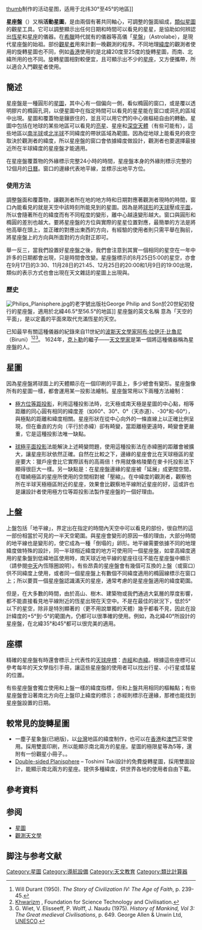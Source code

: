 {{noteTA
|T=zh-hans:活动星图; zh-hant:星座盤;
|1=zh-hans:活动星图; zh-hant:星座盤;
}}
{{distinguish|星盤|星圖}}
[[图像:Huodong_Xingtu.png|thumb]]制作的活动星图，适用于北纬30°至45°的地區]]

'''星座盤'''（{{lang-en|Planisphere}}）又稱'''活動星圖'''，是由兩個有著共同軸心，可調整的盤面組成，[[類似|類似]][[星圖|星圖]]的觀星工具。它可以調整顯示出任何日期和時間可以看見的星星，是協助如何辨認出[[恆星|恆星]]和[[星座|星座]]的儀器。在[[希臘|希臘]]時代就有的儀器等高儀「[[星盤|星盤]]」（Astrolabe），是現代星座盤的始祖。部份[[觀星者|觀星者]]用來計劃一晚觀測的程序。不同地理[[緯度|緯度]]的觀測者使用的旋轉星圖也不同，例如[[香港|香港]]使用的是北緯20度至25度的旋轉星圖，而南、北緯所用的也不同。旋轉星圖相對較便宜，且可顯示出不少的[[星座|星座]]，又方便攜帶，所以適合入門觀星者使用。

== 簡述 ==
星座盤是一種圓形的[[星圖|星圖]]，其中心有一個偏向一側，看似橢圓的窗口，或是覆以透明膠片的橢圓孔洞，以便星圖中在指定時間可以看見的星星能在窗口或洞孔的區域中出現。星圖和覆蓋物是鑲嵌住的，並且可以用它們的中心做樞紐自由的轉動。星圖中包括在地球的某些地區可以看見的[[恆星亮度列表|亮星]]、星座和[[深空天體|深空天體]]（有些可能有），這些地區以[[南半球|南半球]]或[[北半球|北半球]]不同緯度的帶狀區域為範圍。因為從地球上能看見的夜空取決於觀測者的緯度，所以星座盤的窗口會依據緯度做設計，觀測者也要選擇最接近所在半球緯度的星座盤才能適用。

在星座盤覆蓋物的外緣標示完整24小時的時間，星座盤本身的外緣則標示完整的12個月的[[曆法|日曆]]。窗口的邊緣代表地平線，並標示出地平方位。

===使用方法===
調整盤面和覆蓋物，讓觀測者所在地的地方時和日期對應著觀測者現時的時間，窗口內能看見的就是天空中該時刻所能見到的星圖。因為是將[[球形|球形]]的[[天球|天球]]壓成[[平面_(数学)|平面]]，所以會隨著所在的緯度而有不同程度的變形，離中心越遠變形越大。窗口與圓形和橢圓的差別也越大。要將星座盤的方位與實際的星星位置對應，最簡單的方法是將他高舉在頭上，並正確的對應出東西的方向，有經驗的使用者則只需平舉在胸前，將星座盤上的方向與所面對的方向對正即可。

舉一反三，當我們設置好星座盤之後，我們會注意到其實一個相同的星空在一年中許多的日期都會出現，只是時間會改變。星座盤標示的8月25日5:00的星空，亦會在9月17日的3:30、11月28日的21:45、12月25日的20:00和1月9日的19:00出現，類似的表示方式也會出現在天文雜誌的星圖上出現與。
=== 歷史 ===
[[File:Philips_Planisphere.jpg|thumb]]的老字號出版社George Philip and Son於20世紀初發行的星座盤，適用於北緯46.5°至56.5°的地區]]
星座盤的英文名稱 {{lang|en|planisphere}} 意為「天空的平面」，是以定義的平面來取代充滿恆星的天空。

已知最早有關這種儀器的紀錄來自11世紀的[[伊斯蘭教天文學|波斯天文學家]][[比魯尼|阿布·拉伊汗·比魯尼]]（Biruni）<ref>Will Durant (1950). ''The Story of Civilization IV: The Age of Faith'', p. 239-45.</ref><ref name=Khwarizm>[http://muslimheritage.com/topics/default.cfm?ArticleID=482 Khwarizm] {{Wayback|url=http://muslimheritage.com/topics/default.cfm?ArticleID=482 |date=20100104101845 }}, Foundation for Science Technology and Civilisation.</ref><ref name=Wiet>G. Wiet, V. Elisseeff, P. Wolff, J. Naudu (1975). ''History of Mankind, Vol 3: The Great medieval Civilisations'', p. 649. George Allen & Unwin Ltd, [[UNESCO|UNESCO]].</ref>。
1624年，[[約翰內斯·克卜勒|克卜勒]]的繼子——[[天文學家|天文學家]]{{link-en|雅各·巴爾契|Jacob Bartsch}}是第一個將這種儀器稱為星座盤的人。

== 星圖 ==
因為星座盤將球面上的天體顯示在一個印刷的平面上，多少總會有變形。星座盤像所有的星圖一樣，都會運用某一投影法繪制。星座盤常用以下兩種方法繪制：

*[[等距方位投影|極方位等距投影]]，利用這種投影法時，北天極或南天極是星圖的中心點，相等距離的同心圓有相同的緯度差（如60°、30°、0°（天赤道）、-30°和-60°），與極點的距離和緯度相關。星座形狀在從中心向外的一條直線上以正確比例呈現，但在垂直的方向（平行於赤緯）卻有畸變，當距離極更遠時，畸變會更嚴重，它是這種投影法唯一缺點。

*[[球極平面投影|球極平面投影]]法能解決上述畸變問題，使用這種投影法在赤緯圈的距離會被擴大，讓星座形狀依然正確。自然在比較之下，邊緣的星座會比在天球極區的星座要大：獵戶座會比它實際該有的高兩倍！作用就像格陵蘭在麥卡托投影法下顯得很巨大一樣。另一缺點是：在星座盤邊緣的星座被「延展」成更闊空間，在環繞極區的星座所使用的空間相對被「壓縮」。在中緯度的觀測者，觀察他所在半球天極極區附近的星座，效果會比觀察地平線附近星座的好，這或許也是讓設計者使用極方位等距投影法製作星座盤的一個好理由。

== 上盤 ==
上盤包括「地平線」，界定出在指定的時間內天空中可以看見的部份，很自然的這一部份相當於可見的一半天空範圍。與星座會變形的原因一樣的理由，大部分時間的地平線也是變形的，使它成為一種「倒塌的」卵形。地平線需要依據不同的地理緯度做特殊的設計，同一半球相近緯度的地方可使用同一個星座盤，如拿高緯度適用的星象盤到低緯地區使用時，南天球近地平線的星座往往不能在星座盤中顯示（請參閱[[中天_(天文學)|中天]]內恆隱圈說明）。有些昂貴的星座盤會有幾個可互換的上盤（或窗口）供不同緯度上使用，或者同一個星座盤上有數個不同緯度適用的橢圓線標示在窗口上；所以要買一個星座盤認識滿天的星座，通常考慮的是星座盤適用的緯度範圍。

但是，在大多數的時間，由於高山、樹木、建築物或我們通過大氣層的厚度影響，都不能直接看見地平線附近的恆星出現在天空中。不是在最佳的狀況下，低於5°以下的星空，除非是特別顯著的（更不用說單獨的天體）幾乎都看不見，因此在設計緯度的+5°到-5°的範圍內，仍都可以很準確的使用。例如，為北緯40°所設計的星座盤，在北緯35°和45°都可以很完美的適用。

== 座標 ==
精確的星座盤有時還會標示上代表性的[[天球坐標|天球座標]]：[[赤經|赤經]]和[[赤緯|赤緯]]。根據這些座標可以參考每年的天文學指引手冊，讓這些星座盤的使用者可以找出行星、小行星或彗星的位置。

有些星座盤會獨立使用和上盤一樣的緯度指標，但和上盤共用相同的樞軸點；有些星座盤會沿著南北方向在上盤印上緯度的標示；赤經則標示在邊緣，那裡也能找到星座盤設置的日期。

== 較常見的旋轉星圖 ==
* 一塵子星象盤(已絕版)，以[[台灣|台灣]]地區的緯度制作，也可以在[[香港|香港]]和[[澳門|澳門]]正常使用。採用雙面印刷，所以能顯示南北兩方的星座。星圖的極限星等為5等，還附有一份觀星小冊子。{{or|曾被部分[[天文愛好者|天文愛好者]]喻為最好的'''中文'''旋轉星圖}}。
* [https://web.archive.org/web/20170305114128/http://www.geocities.jp/toshimi_taki/planisphere/planisphere.htm Double-sided Planisphere] – Toshimi Taki設計的免費旋轉星圖，採用雙面設計，能顯示南北兩方的星座。提供多種緯度，供世界各地的使用者自由下載。

== 參考資料 ==
{{reflist}}

== 参阅 ==
* [[星圖|星圖]]
* [[觀測天文學|觀測天文學]]

== 脚注与参考文献 ==
<div class="references-small">
<references />
</div>

[[Category:星圖|Category:星圖]]
[[Category:導航設備|Category:導航設備]]
[[Category:天文教育|Category:天文教育]]
[[Category:類比計算器|Category:類比計算器]]